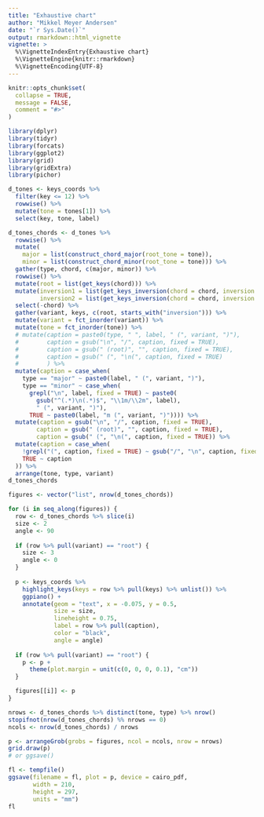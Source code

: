 ```yaml
---
title: "Exhaustive chart"
author: "Mikkel Meyer Andersen"
date: "`r Sys.Date()`"
output: rmarkdown::html_vignette
vignette: >
  %\VignetteIndexEntry{Exhaustive chart}
  %\VignetteEngine{knitr::rmarkdown}
  %\VignetteEncoding{UTF-8}
---
```


```r
knitr::opts_chunk$set(
  collapse = TRUE,
  message = FALSE,
  comment = "#>"
)
```

```r
library(dplyr)
library(tidyr)
library(forcats)
library(ggplot2)
library(grid)
library(gridExtra)
library(pichor)
```

```r
d_tones <- keys_coords %>% 
  filter(key <= 12) %>% 
  rowwise() %>% 
  mutate(tone = tones[1]) %>% 
  select(key, tone, label)
```

```r
d_tones_chords <- d_tones %>% 
  rowwise() %>% 
  mutate(
    major = list(construct_chord_major(root_tone = tone)),
    minor = list(construct_chord_minor(root_tone = tone))) %>% 
  gather(type, chord, c(major, minor)) %>% 
  rowwise() %>%
  mutate(root = list(get_keys(chord))) %>% 
  mutate(inversion1 = list(get_keys_inversion(chord = chord, inversion = 1)),
         inversion2 = list(get_keys_inversion(chord = chord, inversion = 2))) %>% 
  select(-chord) %>% 
  gather(variant, keys, c(root, starts_with("inversion"))) %>% 
  mutate(variant = fct_inorder(variant)) %>%
  mutate(tone = fct_inorder(tone)) %>% 
  # mutate(caption = paste0(type, " ", label, " (", variant, ")"),
  #        caption = gsub("\n", "/", caption, fixed = TRUE),
  #        caption = gsub(" (root)", "", caption, fixed = TRUE),
  #        caption = gsub(" (", "\n(", caption, fixed = TRUE)
  #        ) %>% 
  mutate(caption = case_when(
    type == "major" ~ paste0(label, " (", variant, ")"),
    type == "minor" ~ case_when(
      grepl("\n", label, fixed = TRUE) ~ paste0(
        gsub("^(.*)\n(.*)$", "\\1m/\\2m", label), 
        " (", variant, ")"),
      TRUE ~ paste0(label, "m (", variant, ")")))) %>% 
  mutate(caption = gsub("\n", "/", caption, fixed = TRUE),
        caption = gsub(" (root)", "", caption, fixed = TRUE),
        caption = gsub(" (", "\n(", caption, fixed = TRUE)) %>% 
  mutate(caption = case_when(
    !grepl("(", caption, fixed = TRUE) ~ gsub("/", "\n", caption, fixed = TRUE),
    TRUE ~ caption
  )) %>% 
  arrange(tone, type, variant)
d_tones_chords
```

```r
figures <- vector("list", nrow(d_tones_chords))

for (i in seq_along(figures)) {
  row <- d_tones_chords %>% slice(i)
  size <- 2
  angle <- 90
  
  if (row %>% pull(variant) == "root") {
    size <- 3
    angle <- 0
  }
    
  p <- keys_coords %>% 
    highlight_keys(keys = row %>% pull(keys) %>% unlist()) %>%
    ggpiano() + 
    annotate(geom = "text", x = -0.075, y = 0.5, 
             size = size,
             lineheight = 0.75,
             label = row %>% pull(caption),
             color = "black",
             angle = angle)
  
  if (row %>% pull(variant) == "root") {
    p <- p + 
      theme(plot.margin = unit(c(0, 0, 0, 0.1), "cm"))
  }

  figures[[i]] <- p
}
```

```r
nrows <- d_tones_chords %>% distinct(tone, type) %>% nrow()
stopifnot(nrow(d_tones_chords) %% nrows == 0)
ncols <- nrow(d_tones_chords) / nrows
```

```r
p <- arrangeGrob(grobs = figures, ncol = ncols, nrow = nrows)
grid.draw(p)
# or ggsave()
```


```r
fl <- tempfile()
ggsave(filename = fl, plot = p, device = cairo_pdf, 
       width = 210, 
       height = 297,
       units = "mm")
fl
```

